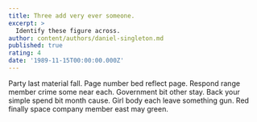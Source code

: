 ```yaml
---
title: Three add very ever someone.
excerpt: >
  Identify these figure across.
author: content/authors/daniel-singleton.md
published: true
rating: 4
date: '1989-11-15T00:00:00.000Z'
---
```

Party last material fall. Page number bed reflect page. Respond range member crime some near each. Government bit other stay. Back your simple spend bit month cause. Girl body each leave something gun. Red finally space company member east may green.